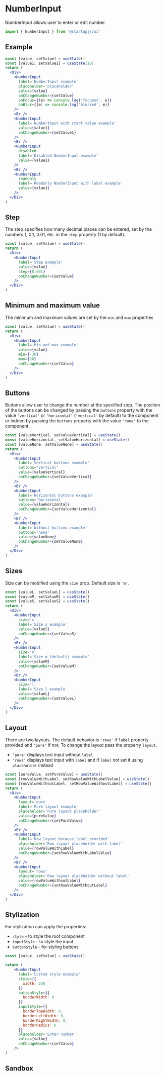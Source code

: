 
# NumberInput

NumberInput allows user to enter or edit number.

```jsx
import { NumberInput } from '@startupjs/ui'
```

## Example

```jsx example
const [value, setValue] = useState()
const [value1, setValue1] = useState(10)
return (
  <Div>
    <NumberInput
      label='NumberInput example'
      placeholder='placeholder'
      value={value}
      onChangeNumber={setValue}
      onFocus={(e) => console.log('focused', e)}
      onBlur={(e) => console.log('blurred', e)}
    />
    <Br />
    <NumberInput
      label='NumberInput with start value example'
      value={value1}
      onChangeNumber={setValue1}
    />
    <Br />
    <NumberInput
      disabled
      label='Disabled NumberInput example'
      value={value1}
    />
    <Br />
    <NumberInput
      readonly
      label='Readonly NumberInput with label example'
      value={value1}
    />
  </Div>
)
```

## Step

The step specifies how many decimal places can be entered, set by the numbers 1, 0.1, 0.01, etc. in the `step` property (1 by default).

```jsx example
const [value, setValue] = useState()
return (
  <Div>
    <NumberInput
      label='Step example'
      value={value}
      step={0.001}
      onChangeNumber={setValue}
    />
  </Div>
)
```

## Minimum and maximum value

The minimum and maximum values are set by the `min` and `max` properties

```jsx example
const [value, setValue] = useState()
return (
  <Div>
    <NumberInput
      label='Min and max example'
      value={value}
      min={-30}
      max={20}
      onChangeNumber={setValue}
    />
  </Div>
)
```

## Buttons

Buttons allow user to change the number at the specified step. The position of the buttons can be changed by passing the `buttons` property with the value `'vertical'` or `'horizontal'` (`'vertical'` by default) to the component or hidden by passing the `buttons` property with the value `'none'` to the component.

```jsx example
const [valueVertical, setValueVertical] = useState()
const [valueHorizontal, setValueHorizontal] = useState()
const [valueNone, setValueNone] = useState()
return (
  <Div>
    <NumberInput
      label='Vertical buttons example'
      buttons='vertical'
      value={valueVertical}
      onChangeNumber={setValueVertical}
    />
    <Br />
    <NumberInput
      label='Horizontal buttons example'
      buttons='horizontal'
      value={valueHorizontal}
      onChangeNumber={setValueHorizontal}
    />
    <Br />
    <NumberInput
      label='Without buttons example'
      buttons='none'
      value={valueNone}
      onChangeNumber={setValueNone}
    />
  </Div>
)
```

## Sizes

Size can be modified using the `size` prop. Default size is `'m'`.

```jsx example
const [valueL, setValueL] = useState()
const [valueM, setValueM] = useState()
const [valueS, setValueS] = useState()
return (
  <Div>
    <NumberInput
      size='s'
      label='Size s example'
      value={valueS}
      onChangeNumber={setValueS}
    />
    <Br />
    <NumberInput
      size='m'
      label='Size m (default) example'
      value={valueM}
      onChangeNumber={setValueM}
    />
    <Br />
    <NumberInput
      size='l'
      label='Size l example'
      value={valueL}
      onChangeNumber={setValueL}
    />
  </Div>
)
```

## Layout

There are two layouts. The default behavior is `'rows'` if `label` property provided and `'pure'` if not. To change the layout pass the property `layout`.

- `'pure'` displays text input without `label`
- `'rows'` displays text input with `label` and if `label` not set it using `placeholder` instead

```jsx example
const [pureValue, setPureValue] = useState()
const [rowValueWithLabel, setRowValueWithLabelValue] = useState()
const [rowValueWithoutLabel, setRowValueWithoutLabel] = useState()
return (
  <Div>
    <NumberInput
      layout='pure'
      label='Pure layout example'
      placeholder='Pure layout placeholder'
      value={pureValue}
      onChangeNumber={setPureValue}
    />
    <Br />
    <NumberInput
      label='Row layout because label provided'
      placeholder='Row layout placeholder with label'
      value={rowValueWithLabel}
      onChangeNumber={setRowValueWithLabelValue}
    />
    <Br />
    <NumberInput
      layout='rows'
      placeholder='Row layout placeholder without label'
      value={rowValueWithoutLabel}
      onChangeNumber={setRowValueWithoutLabel}
    />
  </Div>
)
```

## Stylization

For stylization can apply the properties:

- `style` - to style the root component
- `inputStyle` - to style the input
- `buttonStyle` - for styling buttons

```jsx example
const [value, setValue] = useState()

return (
    <NumberInput
      label='Custom style example'
      style={{
        width: 250
      }}
      buttonStyle={{
        borderWidth: 0
      }}
      inputStyle={{
        borderTopWidth: 0,
        borderLeftWidth: 0,
        borderRightWidth: 0,
        borderRadius: 0
      }}
      placeholder='Enter number'
      value={value}
      onChangeNumber={setValue}
    />
)
```

## Sandbox

<Sandbox Component={NumberInput} />
